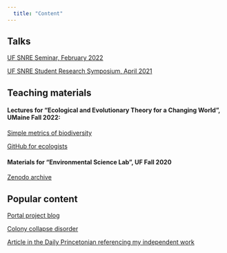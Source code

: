 ```yaml
---
  title: "Content"
---
```

## Talks

[UF SNRE Seminar, February 2022](https://www.youtube.com/watch?v=L47hk-_jSfI)

[UF SNRE Student Research Symposium, April 2021](https://www.youtube.com/watch?v=U2iTJs3ZIMU)

## Teaching materials

#### Lectures for "Ecological and Evolutionary Theory for a Changing World", UMaine Fall 2022:

[Simple metrics of biodiversity](https://www.youtube.com/watch?v=ApObCRl4HRk)

[GitHub for ecologists](https://www.youtube.com/watch?v=wziH4nNIvLM)

#### Materials for "Environmental Science Lab", UF Fall 2020

[Zenodo archive](https://doi.org/10.5281/zenodo.7125376)


## Popular content

[Portal project blog](https://portalproject.wordpress.com/2017/12/04/from-field-to-repo-portal-data/)

[Colony collapse disorder](https://www.youtube.com/watch?v=Jnv9KL4z0uM)

[Article in the Daily Princetonian referencing my independent work](https://www.dailyprincetonian.com/article/2022/05/kenya-panama-independent-research-2022-eeb-semester-in-field-program)

<!-- (note coverage of my work not written by me) -->
